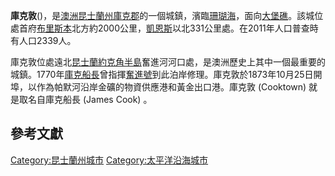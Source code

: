 {{Infobox Australian place
| type     = town
| name     = 庫克敦
| state    = qld
| image    = Cooktown.jpg
| caption  = 從草山望向庫克敦
| lga      = [[庫克郡政府|庫克郡政府]]
| postcode = 4895
| est      = 1873年
| pop      = 2339
| pop_year = {{CensusAU|2011}}
| pop_footnotes = <ref>{{cite web|url=http://www.censusdata.abs.gov.au/census_services/getproduct/census/2011/quickstat/SSC30403?opendocument&navpos=220|title=Cooktown State Suburb Profile|publisher=Australian Bureau of Statistics|date=13 March 2013|accessdate=30 August 2015}}</ref>
| elevation= 6.0
| area                = 2332.3
| area_footnotes      = <ref>{{cite web|url=http://www.censusdata.abs.gov.au/CensusOutput/copsub.NSF/All%20docs%20by%20catNo/2011~Community%20Profile~SSC30403/$File/BCP_SSC30403.zip?OpenElement|title=Basic Community Profile|publisher=Australian Bureau of Statistics|date=13 March 2013|accessdate=30 August 2015|archive-date=2019-05-20|archive-url=https://web.archive.org/web/20190520085524/http://www.censusdata.abs.gov.au/CensusOutput/copsub.NSF/All%20docs%20by%20catNo/2011~Community%20Profile~SSC30403/$File/BCP_SSC30403.zip?OpenElement}}</ref>
| latd  =15 |latm =28 |lats  =0
| longd =145 |longm =17 |longs =0
| maxtemp  = 29.5
| mintemp  = 21.9
| rainfall = 1477.1
| stategov = {{link-en|庫克_(澳大利亞州議會選區)|Electoral district of Cook|庫克}}
| fedgov   = [[萊卡特_(澳大利亞國會選區)|萊卡特]]
| dist1    = 2034
| location1= [[布里斯班|布里斯班]]
| dist2    = 331
| location2= [[凱恩斯_(昆士蘭州)|凱恩斯]]
| dist3    = 267
| location3= {{link-en|道格拉斯港|Port Douglas, Queensland|道格拉斯港}}
}}

'''庫克敦'''({{lang-en|'''Cooktown'''}})，是[[澳洲|澳洲]][[昆士蘭州|昆士蘭州]][[庫克郡政府|庫克郡]]的一個城鎮，濱臨[[珊瑚海|珊瑚海]]，面向[[大堡礁|大堡礁]]。該城位處首府[[布里斯本|布里斯本]]北方約2000公里，[[凱恩斯_(昆士蘭州)|凱恩斯]]以北331公里處。在2011年人口普查時有人口2339人。

庫克敦位處遠北[[昆士蘭州|昆士蘭]][[約克角半島|約克角半島]]奮進河河口處，是澳洲歷史上其中一個最重要的城鎮。1770年[[庫克船長|庫克船長]]曾指揮[[努力号三桅帆船|奮進號]]到此泊岸修理。庫克敦於1873年10月25日開埠，以作為帕默河沿岸金礦的物資供應港和黃金出口港。庫克敦 (Cooktown) 就是取名自庫克船長 (James Cook) 。
== 參考文獻 ==
{{reflist}}

[[Category:昆士蘭州城市|Category:昆士蘭州城市]]
[[Category:太平洋沿海城市|Category:太平洋沿海城市]]